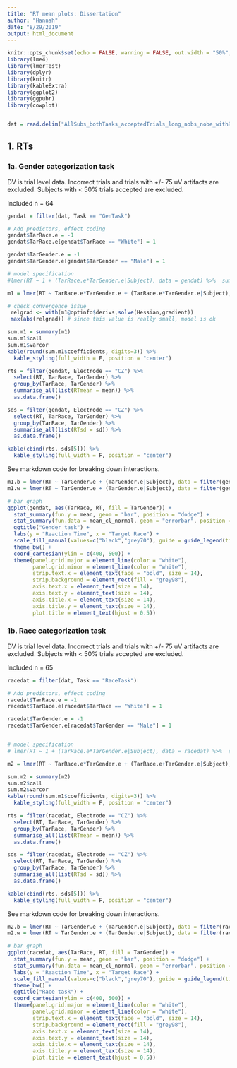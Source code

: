 ```yaml
---
title: "RT mean plots: Dissertation"
author: "Hannah"
date: "8/29/2019"
output: html_document
---
```


```r
knitr::opts_chunk$set(echo = FALSE, warning = FALSE, out.width = "50%", out.height = "50%")
library(lme4)
library(lmerTest)
library(dplyr)
library(knitr)
library(kableExtra)
library(ggplot2)
library(ggpubr)
library(cowplot)


dat = read.delim("AllSubs_bothTasks_acceptedTrials_long_nobs_nobe_withRT_meancenteredP2.txt")
```

## 1. RTs

### 1a. Gender categorization task
DV is trial level data. Incorrect trials and trials with +/- 75 uV artifacts are excluded. Subjects with < 50% trials accepted are excluded. 

Included n = 64

```r
gendat = filter(dat, Task == "GenTask")

# Add predictors, effect coding
gendat$TarRace.e = -1
gendat$TarRace.e[gendat$TarRace == "White"] = 1

gendat$TarGender.e = -1
gendat$TarGender.e[gendat$TarGender == "Male"] = 1

# model specification
#lmer(RT ~ 1 + (TarRace.e*TarGender.e|Subject), data = gendat) %>%  summary() #use this

m1 = lmer(RT ~ TarRace.e*TarGender.e + (TarRace.e*TarGender.e|Subject), data = gendat)

# check convergence issue
 relgrad <- with(m1@optinfo$derivs,solve(Hessian,gradient))
 max(abs(relgrad)) # since this value is really small, model is ok

sum.m1 = summary(m1)
sum.m1$call
sum.m1$varcor
kable(round(sum.m1$coefficients, digits=3)) %>% 
  kable_styling(full_width = F, position = "center")

rts = filter(gendat, Electrode == "CZ") %>% 
  select(RT, TarRace, TarGender) %>% 
  group_by(TarRace, TarGender) %>% 
  summarise_all(list(RTmean = mean)) %>% 
  as.data.frame()

sds = filter(gendat, Electrode == "CZ") %>% 
  select(RT, TarRace, TarGender) %>% 
  group_by(TarRace, TarGender) %>% 
  summarise_all(list(RTsd = sd)) %>% 
  as.data.frame()

kable(cbind(rts, sds[5])) %>% 
  kable_styling(full_width = F, position = "center")
```

See markdown code for breaking down interactions.
```r
m1.b = lmer(RT ~ TarGender.e + (TarGender.e|Subject), data = filter(gendat, TarRace == "Black"))
m1.w = lmer(RT ~ TarGender.e + (TarGender.e|Subject), data = filter(gendat, TarRace == "White"))

```


```r
# bar graph
ggplot(gendat, aes(TarRace, RT, fill = TarGender)) +
  stat_summary(fun.y = mean, geom = "bar", position = "dodge") +
  stat_summary(fun.data = mean_cl_normal, geom = "errorbar", position = position_dodge(width=.9), width = .2) +
  ggtitle("Gender task") +
  labs(y = "Reaction Time", x = "Target Race") +
  scale_fill_manual(values=c("black","grey70"), guide = guide_legend(title = "Target Gender")) +
  theme_bw() +
  coord_cartesian(ylim = c(400, 500)) +
  theme(panel.grid.major = element_line(color = "white"),
        panel.grid.minor = element_line(color = "white"),
        strip.text.x = element_text(face = "bold", size = 14),
        strip.background = element_rect(fill = "grey98"),
        axis.text.x = element_text(size = 14),
        axis.text.y = element_text(size = 14),
        axis.title.x = element_text(size = 14),
        axis.title.y = element_text(size = 14),
        plot.title = element_text(hjust = 0.5))

```

### 1b. Race categorization task

DV is trial level data. Incorrect trials and trials with +/- 75 uV artifacts are excluded. Subjects with < 50% trials accepted are excluded. 

Included n = 65

```r
racedat = filter(dat, Task == "RaceTask")

# Add predictors, effect coding
racedat$TarRace.e = -1
racedat$TarRace.e[racedat$TarRace == "White"] = 1

racedat$TarGender.e = -1
racedat$TarGender.e[racedat$TarGender == "Male"] = 1


# model specification
# lmer(RT ~ 1 + (TarRace.e*TarGender.e|Subject), data = racedat) %>%  summary()

m2 = lmer(RT ~ TarRace.e*TarGender.e + (TarRace.e+TarGender.e|Subject), data = racedat)

sum.m2 = summary(m2)
sum.m2$call
sum.m2$varcor
kable(round(sum.m1$coefficients, digits=3)) %>% 
  kable_styling(full_width = F, position = "center")

rts = filter(racedat, Electrode == "CZ") %>% 
  select(RT, TarRace, TarGender) %>% 
  group_by(TarRace, TarGender) %>% 
  summarise_all(list(RTmean = mean)) %>% 
  as.data.frame()

sds = filter(racedat, Electrode == "CZ") %>% 
  select(RT, TarRace, TarGender) %>% 
  group_by(TarRace, TarGender) %>% 
  summarise_all(list(RTsd = sd)) %>% 
  as.data.frame()

kable(cbind(rts, sds[5])) %>% 
  kable_styling(full_width = F, position = "center")
```
See markdown code for breaking down interactions.
```r
m2.b = lmer(RT ~ TarGender.e + (TarGender.e|Subject), data = filter(racedat, TarRace == "Black"))
m2.w = lmer(RT ~ TarGender.e + (TarGender.e|Subject), data = filter(racedat, TarRace == "White"))

```


```r
# bar graph
ggplot(racedat, aes(TarRace, RT, fill = TarGender)) +
  stat_summary(fun.y = mean, geom = "bar", position = "dodge") +
  stat_summary(fun.data = mean_cl_normal, geom = "errorbar", position = position_dodge(width=.9), width = .2) +
  labs(y = "Reaction Time", x = "Target Race") +
  scale_fill_manual(values=c("black","grey70"), guide = guide_legend(title = "Target Gender")) +
  theme_bw() +
  ggtitle("Race task") +
  coord_cartesian(ylim = c(400, 500)) +
  theme(panel.grid.major = element_line(color = "white"),
        panel.grid.minor = element_line(color = "white"),
        strip.text.x = element_text(face = "bold", size = 14),
        strip.background = element_rect(fill = "grey98"),
        axis.text.x = element_text(size = 14),
        axis.text.y = element_text(size = 14),
        axis.title.x = element_text(size = 14),
        axis.title.y = element_text(size = 14),
        plot.title = element_text(hjust = 0.5))


```


